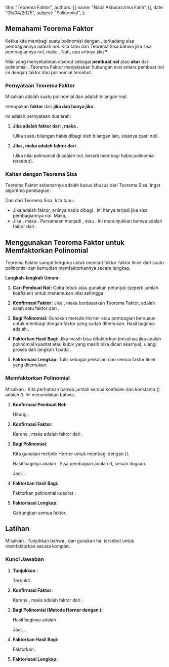   title: "Teorema Faktor",
  authors: [{ name: "Nabil Akbarazzima Fatih" }],
  date: "05/04/2025",
  subject: "Polinomial",
};

## Memahami Teorema Faktor

Ketika kita membagi suatu polinomial <InlineMath math="P(x)" /> dengan <InlineMath math="(x - c)" />, terkadang sisa pembagiannya adalah nol. Kita tahu dari Teorema Sisa bahwa jika sisa pembagiannya nol, maka <InlineMath math="P(c) = 0" />. Nah, apa artinya jika <InlineMath math="P(c) = 0" />?

Nilai <InlineMath math="c" /> yang menyebabkan <InlineMath math="P(c) = 0" /> disebut sebagai **pembuat nol** atau **akar** dari polinomial <InlineMath math="P(x)" />. Teorema Faktor menjelaskan hubungan erat antara pembuat nol ini dengan faktor dari polinomial tersebut.

### Pernyataan Teorema Faktor

Misalkan <InlineMath math="P(x)" /> adalah suatu polinomial dan <InlineMath math="c" /> adalah bilangan real.

<InlineMath math="(x - c)" /> merupakan **faktor** dari <InlineMath math="P(x)" /> **jika dan hanya jika** <InlineMath math="P(c) = 0" />.

Ini adalah pernyataan dua arah:

1.  **Jika <InlineMath math="(x - c)" /> adalah faktor dari <InlineMath math="P(x)" />, maka <InlineMath math="P(c) = 0" />.**

    (Jika suatu bilangan habis dibagi oleh bilangan lain, sisanya pasti nol).

2.  **Jika <InlineMath math="P(c) = 0" />, maka <InlineMath math="(x - c)" /> adalah faktor dari <InlineMath math="P(x)" />.**

    (Jika nilai polinomial di <InlineMath math="x=c" /> adalah nol, berarti <InlineMath math="(x-c)" /> membagi habis polinomial tersebut).

### Kaitan dengan Teorema Sisa

Teorema Faktor sebenarnya adalah kasus khusus dari Teorema Sisa. Ingat algoritma pembagian:

<BlockMath math="P(x) = (x - c) \cdot H(x) + S" />

Dan dari Teorema Sisa, kita tahu <InlineMath math="S = P(c)" />.

<BlockMath math="P(x) = (x - c) \cdot H(x) + P(c)" />

- Jika <InlineMath math="(x - c)" /> adalah faktor, artinya <InlineMath math="P(x)" /> habis dibagi <InlineMath math="(x - c)" />. Ini hanya terjadi jika sisa pembagiannya nol. Maka, <InlineMath math="S = P(c) = 0" />.
- Jika <InlineMath math="P(c) = 0" />, maka <InlineMath math="S = 0" />. Persamaan menjadi <InlineMath math="P(x) = (x - c) \cdot H(x) + 0" />, atau <InlineMath math="P(x) = (x - c) \cdot H(x)" />. Ini menunjukkan bahwa <InlineMath math="(x - c)" /> adalah faktor dari <InlineMath math="P(x)" />.

## Menggunakan Teorema Faktor untuk Memfaktorkan Polinomial

Teorema Faktor sangat berguna untuk mencari faktor-faktor linier dari suatu polinomial dan kemudian memfaktorkannya secara lengkap.

**Langkah-langkah Umum:**

1.  **Cari Pembuat Nol:** Coba tebak atau gunakan petunjuk (seperti jumlah koefisien) untuk menemukan nilai <InlineMath math="c" /> sehingga <InlineMath math="P(c) = 0" />.
2.  **Konfirmasi Faktor:** Jika <InlineMath math="P(c) = 0" />, maka berdasarkan Teorema Faktor, <InlineMath math="(x - c)" /> adalah salah satu faktor dari <InlineMath math="P(x)" />.
3.  **Bagi Polinomial:** Gunakan metode Horner atau pembagian bersusun untuk membagi <InlineMath math="P(x)" /> dengan faktor <InlineMath math="(x - c)" /> yang sudah ditemukan. Hasil baginya adalah <InlineMath math="H(x)" />.

    <BlockMath math="P(x) = (x - c) \cdot H(x)" />

4.  **Faktorkan Hasil Bagi:** Jika <InlineMath math="H(x)" /> masih bisa difaktorkan (misalnya jika <InlineMath math="H(x)" /> adalah polinomial kuadrat atau kubik yang masih bisa dicari akarnya), ulangi proses dari langkah 1 pada <InlineMath math="H(x)" />.
5.  **Faktorisasi Lengkap:** Tulis <InlineMath math="P(x)" /> sebagai perkalian dari semua faktor linier yang ditemukan.

### Memfaktorkan Polinomial

Misalkan <InlineMath math="P(x) = x^3 + 2x^2 - 13x + 10" />. Kita perhatikan bahwa jumlah semua koefisien dan konstanta (<InlineMath math="1 + 2 - 13 + 10" />) adalah 0. Ini menandakan bahwa <InlineMath math="P(1) = 0" />.

1.  **Konfirmasi Pembuat Nol:**

    Hitung <InlineMath math="P(1)" />.

    <div className="flex flex-col gap-4">
      <BlockMath math="P(1) = (1)^3 + 2(1)^2 - 13(1) + 10" />
      <BlockMath math="P(1) = 1 + 2 - 13 + 10" />
      <BlockMath math="P(1) = 0" />
    </div>

2.  **Konfirmasi Faktor:**
    
    Karena <InlineMath math="P(1) = 0" />, maka <InlineMath math="(x - 1)" /> adalah faktor dari <InlineMath math="P(x)" />.

3.  **Bagi Polinomial:**

    Kita gunakan metode Horner untuk membagi <InlineMath math="P(x)" /> dengan <InlineMath math="(x - 1)" /> (<InlineMath math="c = 1" />).

    <BlockMath
      math="
    \begin{array}{c|cccc}
    1 & 1 & 2 & -13 & 10 \\
      &   & 1 & 3 & -10 \\
    \hline
      & 1 & 3 & -10 & \boxed{0} \\
    \end{array}
    "
    />

    Hasil baginya adalah <InlineMath math="H(x) = 1x^2 + 3x - 10 = x^2 + 3x - 10" />. Sisa pembagian adalah 0, sesuai dugaan.

    Jadi, <InlineMath math="P(x) = (x - 1)(x^2 + 3x - 10)" />.

4.  **Faktorkan Hasil Bagi:**

    Faktorkan polinomial kuadrat <InlineMath math="H(x) = x^2 + 3x - 10" />.

    <BlockMath math="x^2 + 3x - 10 = (x - 2)(x + 5)" />

5.  **Faktorisasi Lengkap:**

    Gabungkan semua faktor.

    <BlockMath math="P(x) = (x - 1)(x - 2)(x + 5)" />

## Latihan

Misalkan <InlineMath math="P(x) = x^3 - 2x^2 - 21x - 18" />. Tunjukkan bahwa <InlineMath math="P(-1) = 0" />, dan gunakan hal tersebut untuk memfaktorkan <InlineMath math="P(x)" /> secara komplet.

### Kunci Jawaban

1.  **Tunjukkan <InlineMath math="P(-1) = 0" />:**

    <div className="flex flex-col gap-4">
      <BlockMath math="P(-1) = (-1)^3 - 2(-1)^2 - 21(-1) - 18" />
      <BlockMath math="P(-1) = -1 - 2(1) + 21 - 18" />
      <BlockMath math="P(-1) = -1 - 2 + 21 - 18" />
      <BlockMath math="P(-1) = -3 + 3 = 0" />
    </div>
    Terbukti <InlineMath math="P(-1) = 0" />.

2.  **Konfirmasi Faktor:**
    
    Karena <InlineMath math="P(-1) = 0" />, maka <InlineMath math="(x - (-1)) = (x + 1)" /> adalah faktor dari <InlineMath math="P(x)" />.

3.  **Bagi Polinomial (Metode Horner dengan <InlineMath math="c = -1" />):**

    <BlockMath
      math="
    \begin{array}{c|cccc}
    -1 & 1 & -2 & -21 & -18 \\
       &   & -1 & 3 & 18 \\
    \hline
       & 1 & -3 & -18 & \boxed{0} \\
    \end{array}
    "
    />

    Hasil baginya adalah <InlineMath math="H(x) = x^2 - 3x - 18" />.

    Jadi, <InlineMath math="P(x) = (x + 1)(x^2 - 3x - 18)" />.

4.  **Faktorkan Hasil Bagi:**

    Faktorkan <InlineMath math="H(x) = x^2 - 3x - 18" />.

    <BlockMath math="x^2 - 3x - 18 = (x - 6)(x + 3)" />

5.  **Faktorisasi Lengkap:**

    <BlockMath math="P(x) = (x + 1)(x - 6)(x + 3)" />
